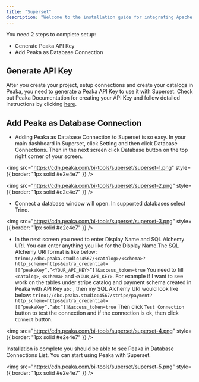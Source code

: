 ```yaml
---
title: "Superset"
description: "Welcome to the installation guide for integrating Apache Superset with Peaka. As a leading data platform, Peaka provides seamless integration with various business intelligence and data visualization platforms, including Apache Superset. This document will guide you through the step-by-step process to set up this integration, enabling you to unlock the full potential of your data. Please follow each step carefully to ensure a successful setup."
---
```


You need 2 steps to complete setup:

- Generate Peaka API Key
- Add Peaka as Database Connection

## Generate API Key

After you create your project, setup connections and create your catalogs in Peaka, you need to generate a Peaka API Key to use it with Superset.
Check out Peaka Documentation for creating your API Key and follow detailed instructions by clicking [here](https://www.peaka.com/docs/how-to-guides/how-to-generate-api-keys/).

## Add Peaka as Database Connection

- Adding Peaka as Database Connection to Superset is so easy. In your main dashboard in Superset, click Setting and then click Database Connections.
  Then in the next screen click Database button on the top right corner of your screen.

<img
  src="https://cdn.peaka.com/bi-tools/superset/superset-1.png"
  style={{ border: "1px solid #e2e4e7" }}
/>

<img
  src="https://cdn.peaka.com/bi-tools/superset/superset-2.png"
  style={{ border: "1px solid #e2e4e7" }}
/>

- Connect a database window will open. In supported databases select Trino.

<img
  src="https://cdn.peaka.com/bi-tools/superset/superset-3.png"
  style={{ border: "1px solid #e2e4e7" }}
/>

- In the next screen you need to enter Display Name and SQL Alchemy URI. You can enter anything you like for the Display Name.The SQL Alchemy URI format is like below:
  `trino://dbc.peaka.studio:4567/<catalog>/<schema>?http_scheme=https&extra_credential=[[”peakaKey”,”<YOUR_API_KEY>”]]&access_token=true`
  You need to fill `<catalog>`, `<schema>` and `<YOUR_API_KEY>`. For example if I want to see work on the tables under stripe catalog and payment schema created in Peaka with API Key `abc` , then my SQL Alchemy URI would look like below:
  `trino://dbc.peaka.studio:4567/stripe/payment?http_scheme=https&extra_credential=[[”peakaKey”,”abc”]]&access_token=true`
  Then click `Test Connection` button to test the connection and if the connection is ok, then click `Connect` button.

<img
  src="https://cdn.peaka.com/bi-tools/superset/superset-4.png"
  style={{ border: "1px solid #e2e4e7" }}
/>

Installation is complete you should be able to see Peaka in Database Connections List. You can start using Peaka with Superset.

<img
  src="https://cdn.peaka.com/bi-tools/superset/superset-5.png"
  style={{ border: "1px solid #e2e4e7" }}
/>
